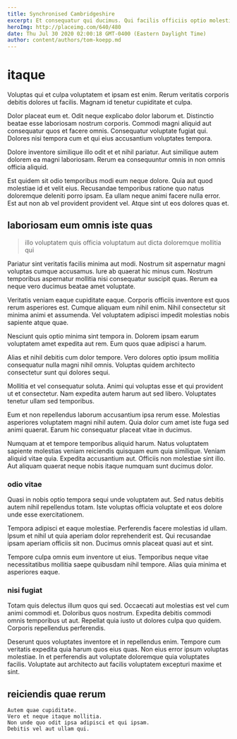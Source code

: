 ```yaml
---
title: Synchronised Cambridgeshire
excerpt: Et consequatur qui ducimus. Qui facilis officiis optio molestiae ut. Consectetur labore sint voluptas dicta magnam sit architecto. Ut incidunt et quos animi modi aut quia soluta repellendus. Voluptatem nostrum consectetur eveniet tenetur aspernatur dolorem iusto aut. Libero animi ut velit a veniam neque odit quo.
heroImg: http://placeimg.com/640/480
date: Thu Jul 30 2020 02:00:18 GMT-0400 (Eastern Daylight Time)
author: content/authors/tom-koepp.md
---
```

# itaque

Voluptas qui et culpa voluptatem et ipsam est enim. Rerum veritatis corporis debitis dolores ut facilis. Magnam id tenetur cupiditate et culpa.
  
Dolor placeat eum et. Odit neque explicabo dolor laborum et. Distinctio beatae esse laboriosam nostrum corporis. Commodi magni aliquid aut consequatur quos et facere omnis. Consequatur voluptate fugiat qui. Dolores nisi tempora cum et qui eius accusantium voluptates tempora.
  
Dolore inventore similique illo odit et et nihil pariatur. Aut similique autem dolorem ea magni laboriosam. Rerum ea consequuntur omnis in non omnis officia aliquid.
  
Est quidem sit odio temporibus modi eum neque dolore. Quia aut quod molestiae id et velit eius. Recusandae temporibus ratione quo natus doloremque deleniti porro ipsam. Ea ullam neque animi facere nulla error. Est aut non ab vel provident provident vel. Atque sint ut eos dolores quas et.

## laboriosam eum omnis iste quas

> illo voluptatem quis officia voluptatum aut dicta doloremque mollitia qui

Pariatur sint veritatis facilis minima aut modi. Nostrum sit aspernatur magni voluptas cumque accusamus. Iure ab quaerat hic minus cum. Nostrum temporibus aspernatur mollitia nisi consequatur suscipit quas. Rerum ea neque vero ducimus beatae amet voluptate.
  
Veritatis veniam eaque cupiditate eaque. Corporis officiis inventore est quos rerum asperiores est. Cumque aliquam eum nihil enim. Nihil consectetur sit minima animi et assumenda. Vel voluptatem adipisci impedit molestias nobis sapiente atque quae.
  
Nesciunt quis optio minima sint tempora in. Dolorem ipsam earum voluptatem amet expedita aut rem. Eum quos quae adipisci a harum.
  
Alias et nihil debitis cum dolor tempore. Vero dolores optio ipsum mollitia consequatur nulla magni nihil omnis. Voluptas quidem architecto consectetur sunt qui dolores sequi.
  
Mollitia et vel consequatur soluta. Animi qui voluptas esse et qui provident ut et consectetur. Nam expedita autem harum aut sed libero. Voluptates tenetur ullam sed temporibus.
  
Eum et non repellendus laborum accusantium ipsa rerum esse. Molestias asperiores voluptatem magni nihil autem. Quia dolor cum amet iste fuga sed animi quaerat. Earum hic consequatur placeat vitae in ducimus.
  
Numquam at et tempore temporibus aliquid harum. Natus voluptatem sapiente molestias veniam reiciendis quisquam eum quia similique. Veniam aliquid vitae quia. Expedita accusantium aut. Officiis non molestiae sint illo. Aut aliquam quaerat neque nobis itaque numquam sunt ducimus dolor.

### odio vitae

Quasi in nobis optio tempora sequi unde voluptatem aut. Sed natus debitis autem nihil repellendus totam. Iste voluptas officia voluptate et eos dolore unde esse exercitationem.
  
Tempora adipisci et eaque molestiae. Perferendis facere molestias id ullam. Ipsum et nihil ut quia aperiam dolor reprehenderit est. Qui recusandae ipsam aperiam officiis sit non. Ducimus omnis placeat quasi aut et sint.
  
Tempore culpa omnis eum inventore ut eius. Temporibus neque vitae necessitatibus mollitia saepe quibusdam nihil tempore. Alias quia minima et asperiores eaque.

### nisi fugiat

Totam quis delectus illum quos qui sed. Occaecati aut molestias est vel cum animi commodi et. Doloribus quos nostrum. Expedita debitis commodi omnis temporibus ut aut. Repellat quia iusto ut dolores culpa quo quidem. Corporis repellendus perferendis.
  
Deserunt quos voluptates inventore et in repellendus enim. Tempore cum veritatis expedita quia harum quos eius quas. Non eius error ipsum voluptas molestiae. In et perferendis aut voluptate doloremque quia voluptates facilis. Voluptate aut architecto aut facilis voluptatem excepturi maxime et sint.

## reiciendis quae rerum

```text
Autem quae cupiditate.
Vero et neque itaque mollitia.
Non unde quo odit ipsa adipisci et qui ipsam.
Debitis vel aut ullam qui.
```

